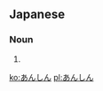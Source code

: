 == Japanese ==
===Noun===
{{ja-noun|h|rom=anshin}}
# {{japdef|安心|[[relief]], not [[worry]]}}

[[ko:あんしん]]
[[pl:あんしん]]